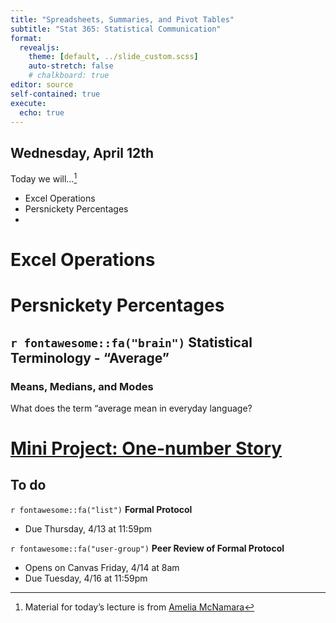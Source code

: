 ```yaml
---
title: "Spreadsheets, Summaries, and Pivot Tables"
subtitle: "Stat 365: Statistical Communication"
format: 
  revealjs:
    theme: [default, ../slide_custom.scss]
    auto-stretch: false
    # chalkboard: true
editor: source
self-contained: true
execute:
  echo: true
---
```


## Wednesday, April 12th

Today we will...^[Material for today's lecture is from [Amelia McNamara](https://www.amelia.mn/STAT336/index.html)]

+ Excel Operations
+ Persnickety Percentages
+ 

# Excel Operations

# Persnickety Percentages

## `r fontawesome::fa("brain")` Statistical Terminology - "Average" 
### Means, Medians, and Modes

What does the term "average mean in everyday language?

# [Mini Project: One-number Story]()

## To do

`r fontawesome::fa("list")` **Formal Protocol**

-   Due Thursday, 4/13 at 11:59pm

`r fontawesome::fa("user-group")` **Peer Review of Formal Protocol**

-   Opens on Canvas Friday, 4/14 at 8am
-   Due Tuesday, 4/16 at 11:59pm

